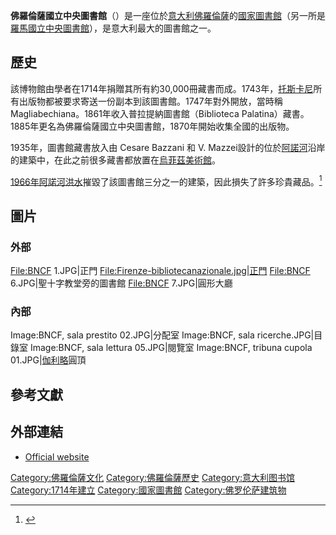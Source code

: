 {{Infobox library
| library_name    = Biblioteca Nazionale Centrale di Firenze
| library_logo    =
| image           = Biblioteca Nazionale Firenze 2008.jpg
| caption         =
| country         = [[意大利|意大利]]
| location        = [[佛羅倫薩|佛羅倫薩]]
| type            = [[公共圖書館|公共圖書館]]，[[國家圖書館|國家圖書館]]
| num_branches    =
| established     = 1743 (1714)
| items_collected =
| collection_size = 5,627,205本書，120,000本雜誌，24,988份[[手抄本|手抄本]]，3,715個[[古版本|古版本]]
| legal_deposit   =
| req_to_access   = 對所有十八歲及以上人士開放
| budget          =
| director        = Maria Letizia Sebastiani.
| website         = http://www.bncf.firenze.sbn.it/
}}
'''佛羅倫薩國立中央圖書館'''（{{lang-it|'''Biblioteca Nazionale Centrale di Firenze'''}}）是一座位於[[意大利|意大利]][[佛羅倫薩|佛羅倫薩]]的[[國家圖書館|國家圖書館]]（另一所是[[羅馬國立中央圖書館|羅馬國立中央圖書館]]），是意大利最大的圖書館之一。

== 歷史 ==

該博物館由學者{{link-en|安東尼奧·馬利亞貝基|Antonio Magliabechi}}在1714年捐贈其所有約30,000冊藏書而成。1743年，[[托斯卡尼|托斯卡尼]]所有出版物都被要求寄送一份副本到該圖書館。1747年對外開放，當時稱Magliabechiana。1861年收入普拉提納圖書館（Biblioteca Palatina）藏書。1885年更名為佛羅倫薩國立中央圖書館，1870年開始收集全國的出版物。

1935年，圖書館藏書放入由 Cesare Bazzani 和 V. Mazzei設計的位於[[阿諾河|阿諾河]]沿岸的建築中，在此之前很多藏書都放置在[[烏菲茲美術館|烏菲茲美術館]]。

[[1966年阿諾河洪水|1966年阿諾河洪水]]摧毀了該圖書館三分之一的建築，因此損失了許多珍貴藏品。<ref>{{cite web |title=History of the National Library of Italy-Florence |url=http://libraries.theeuropeanlibrary.org/ItalyFlorence/Library/history_en.xml |accessdate=2007-04-04 |archiveurl=https://web.archive.org/web/20070211214314/http://libraries.theeuropeanlibrary.org/ItalyFlorence/Library/history_en.xml |archivedate=2007-02-11 |deadurl=yes }}</ref>

== 圖片 ==

=== 外部 ===

<gallery>
File:BNCF 1.JPG|正門
File:Firenze-bibliotecanazionale.jpg|正門
File:BNCF 6.JPG|聖十字教堂旁的圖書館
File:BNCF 7.JPG|圓形大廳
</gallery>

=== 內部 ===

<gallery>
Image:BNCF, sala prestito 02.JPG|分配室
Image:BNCF, sala ricerche.JPG|目錄室
Image:BNCF, sala lettura 05.JPG|閱覽室
Image:BNCF, tribuna cupola 01.JPG|[[伽利略|伽利略]]圓頂
</gallery>

== 參考文獻 ==
{{Reflist}}

{{Commons category|National Central Library of Florence}}

== 外部連結 ==

* [http://www.bncf.firenze.sbn.it/ Official website] {{Wayback|url=http://www.bncf.firenze.sbn.it/ |date=20070107023035 }} {{it}}

{{Coord|43|46|1.36|N|11|15|44.80|E|source:itwiki_region:IT_type:landmark|display=title}}

{{佛罗伦萨地标}}
[[Category:佛羅倫薩文化|Category:佛羅倫薩文化]]
[[Category:佛羅倫薩歷史|Category:佛羅倫薩歷史]]
[[Category:意大利图书馆|Category:意大利图书馆]]
[[Category:1714年建立|Category:1714年建立]]
[[Category:國家圖書館|Category:國家圖書館]]
[[Category:佛罗伦萨建筑物|Category:佛罗伦萨建筑物]]